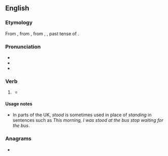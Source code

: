 ==English==

===Etymology===
From {{inh|en|enm|stod}}, from {{inh|en|ang|stōd}}, from {{inh|en|gem-pro|*stōþ}}, {{m|gem-pro|*stōd-}}, past tense of {{m|gem-pro|*standaną|t=to stand}}.

===Pronunciation===
* {{IPA|en|/stʊd/}}
* {{audio|en|en-us-stood.ogg|Audio (US)}}
* {{rhymes|en|ʊd}}

===Verb===
{{head|en|verb form}}

# {{en-past of|stand}}
#: {{ux|en|There was a bloke '''stood''' next to me wearing nothing but sandals.}}
#* {{quote-book|en|year=1918|author={{w|W. B. Maxwell}}|chapter=19
|title=[http://openlibrary.org/works/OL1097634W The Mirror and the Lamp]
|passage=At the far end of the houses the head gardener '''stood''' waiting for his mistress, and he gave her strips of bass to tie up her nosegay. This she did slowly and laboriously, with knuckly old fingers that shook.}}

====Usage notes====
* In parts of the UK, ''stood'' is sometimes used in place of ''standing'' in sentences such as ''This morning, I was stood at the bus stop waiting for the bus''.

===Anagrams===
* {{anagrams|en|a=doost|doots|to-dos|todos}}